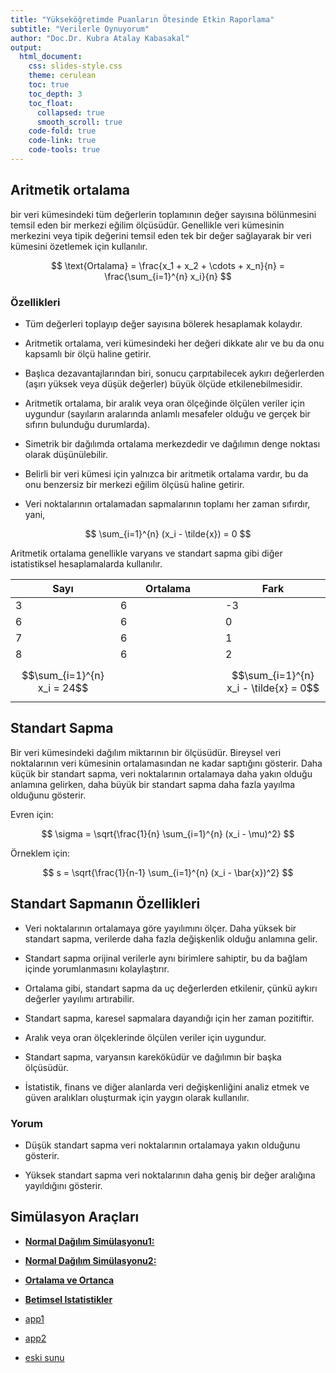```yaml
---
title: "Yükseköğretimde Puanların Ötesinde Etkin Raporlama"
subtitle: "Verilerle Oynuyorum"
author: "Doc.Dr. Kubra Atalay Kabasakal"
output:
  html_document:
    css: slides-style.css
    theme: cerulean
    toc: true
    toc_depth: 3
    toc_float:
      collapsed: true
      smooth_scroll: true
    code-fold: true
    code-link: true
    code-tools: true
---
```


## Aritmetik ortalama

bir veri kümesindeki tüm değerlerin toplamının değer sayısına bölünmesini temsil eden bir merkezi eğilim ölçüsüdür. Genellikle veri kümesinin merkezini veya tipik değerini temsil eden tek bir değer sağlayarak bir veri kümesini özetlemek için kullanılır.

$$
\text{Ortalama} = \frac{x_1 + x_2 + \cdots + x_n}{n} = \frac{\sum_{i=1}^{n} x_i}{n}
$$

### Özellikleri

-   Tüm değerleri toplayıp değer sayısına bölerek hesaplamak kolaydır.

-   Aritmetik ortalama, veri kümesindeki her değeri dikkate alır ve bu da onu kapsamlı bir ölçü haline getirir.

-   Başlıca dezavantajlarından biri, sonucu çarpıtabilecek aykırı değerlerden (aşırı yüksek veya düşük değerler) büyük ölçüde etkilenebilmesidir.

-   Aritmetik ortalama, bir aralık veya oran ölçeğinde ölçülen veriler için uygundur (sayıların aralarında anlamlı mesafeler olduğu ve gerçek bir sıfırın bulunduğu durumlarda).

-   Simetrik bir dağılımda ortalama merkezdedir ve dağılımın denge noktası olarak düşünülebilir.

-   Belirli bir veri kümesi için yalnızca bir aritmetik ortalama vardır, bu da onu benzersiz bir merkezi eğilim ölçüsü haline getirir.

-   Veri noktalarının ortalamadan sapmalarının toplamı her zaman sıfırdır, yani,

$$
\sum_{i=1}^{n} (x_i - \tilde{x}) = 0
$$

Aritmetik ortalama genellikle varyans ve standart sapma gibi diğer istatistiksel hesaplamalarda kullanılır.

| Sayı | Ortalama | Fark |
|------------------------|------------------------|------------------------|
| 3 | 6 | -3 |
| 6 | 6 | 0 |
| 7 | 6 | 1 |
| 8 | 6 | 2 |
| $$\sum_{i=1}^{n} x_i = 24$$ |  | $$\sum_{i=1}^{n} x_i - \tilde{x} = 0$$ |

## Standart Sapma

Bir veri kümesindeki dağılım miktarının bir ölçüsüdür. Bireysel veri noktalarının veri kümesinin ortalamasından ne kadar saptığını gösterir. Daha küçük bir standart sapma, veri noktalarının ortalamaya daha yakın olduğu anlamına gelirken, daha büyük bir standart sapma daha fazla yayılma olduğunu gösterir.

Evren için:

$$
\sigma = \sqrt{\frac{1}{n} \sum_{i=1}^{n} (x_i - \mu)^2}
$$

Örneklem için:

$$
s = \sqrt{\frac{1}{n-1} \sum_{i=1}^{n} (x_i - \bar{x})^2}
$$

## Standart Sapmanın Özellikleri

-   Veri noktalarının ortalamaya göre yayılımını ölçer. Daha yüksek bir standart sapma, verilerde daha fazla değişkenlik olduğu anlamına gelir.

-   Standart sapma orijinal verilerle aynı birimlere sahiptir, bu da bağlam içinde yorumlanmasını kolaylaştırır.

-   Ortalama gibi, standart sapma da uç değerlerden etkilenir, çünkü aykırı değerler yayılımı artırabilir.

-   Standart sapma, karesel sapmalara dayandığı için her zaman pozitiftir.

-   Aralık veya oran ölçeklerinde ölçülen veriler için uygundur.

-   Standart sapma, varyansın kareköküdür ve dağılımın bir başka ölçüsüdür.

-   İstatistik, finans ve diğer alanlarda veri değişkenliğini analiz etmek ve güven aralıkları oluşturmak için yaygın olarak kullanılır.

### Yorum

-   Düşük standart sapma veri noktalarının ortalamaya yakın olduğunu gösterir.

-   Yüksek standart sapma veri noktalarının daha geniş bir değer aralığına yayıldığını gösterir.

## Simülasyon Araçları

-   [**Normal Dağılım Simülasyonu1:** ](https://buluttevfik.shinyapps.io/normdv2/)

-   [**Normal Dağılım Simülasyonu2:**](https://www.statcrunch.com/applets/type2&normal)

-   [**Ortalama ve Ortanca**](https://www.statcrunch.com/applets/type1&meanmedian)

-   [**Betimsel Istatistikler**](https://phet.colorado.edu/sims/html/center-and-variability/latest/center-and-variability_all.html)

- [app1](https://rkkatalay.shinyapps.io/4005_VM_app1/)

- [app2](https://rkkatalay.shinyapps.io/4005_VM_app2/)

- [eski sunu](https://atalay-k.github.io/2237_SP)

